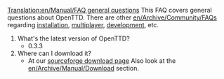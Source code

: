 [[Translation:en/Manual/FAQ general questions]]
This FAQ covers general questions about OpenTTD. There are other [[en/Archive/Community/FAQ]]s regarding [[en/Archive/Manual/Installation FAQ|installation]], [[en/Manual/FAQ multiplayer|multiplayer]], [[en/Development/FAQ development|development]], etc.


# What's the latest version of OpenTTD?
#* 0.3.3
# Where can I download it?
#* At our [http://sourceforge.net/project/showfiles.php?group_id=103924&package_id=111717 sourceforge download page] Also look at the [[en/Archive/Manual/Download]] section.